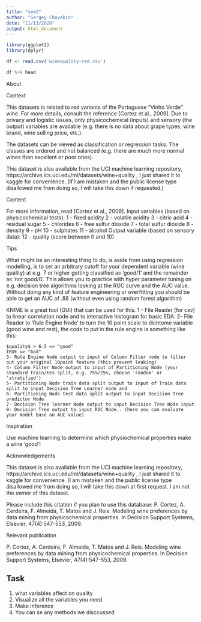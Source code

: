 ```yaml
---
title: "sem2"
author: "Sergey Chuvakin"
date: "11/13/2020"
output: html_document
---
```


```r
library(ggplot2)
library(dplyr)

df <- read.csv('winequality-red.csv')
```

```r
df %>% head
```
About 

Context

This datasets is related to red variants of the Portuguese "Vinho Verde" wine. For more details, consult the reference [Cortez et al., 2009]. Due to privacy and logistic issues, only physicochemical (inputs) and sensory (the output) variables are available (e.g. there is no data about grape types, wine brand, wine selling price, etc.).

The datasets can be viewed as classification or regression tasks. The classes are ordered and not balanced (e.g. there are much more normal wines than excellent or poor ones).

This dataset is also available from the UCI machine learning repository, https://archive.ics.uci.edu/ml/datasets/wine+quality , I just shared it to kaggle for convenience. (If I am mistaken and the public license type disallowed me from doing so, I will take this down if requested.)

Content

For more information, read [Cortez et al., 2009].
Input variables (based on physicochemical tests):
1 - fixed acidity
2 - volatile acidity
3 - citric acid
4 - residual sugar
5 - chlorides
6 - free sulfur dioxide
7 - total sulfur dioxide
8 - density
9 - pH
10 - sulphates
11 - alcohol
Output variable (based on sensory data):
12 - quality (score between 0 and 10)

Tips

What might be an interesting thing to do, is aside from using regression modelling, is to set an arbitrary cutoff for your dependent variable (wine quality) at e.g. 7 or higher getting classified as 'good/1' and the remainder as 'not good/0'. This allows you to practice with hyper parameter tuning on e.g. decision tree algorithms looking at the ROC curve and the AUC value. Without doing any kind of feature engineering or overfitting you should be able to get an AUC of .88 (without even using random forest algorithm)

KNIME is a great tool (GUI) that can be used for this.
1 - File Reader (for csv) to linear correlation node and to interactive histogram for basic EDA.
2- File Reader to 'Rule Engine Node' to turn the 10 point scale to dichtome variable (good wine and rest), the code to put in the rule engine is something like this:

    $quality$ > 6.5 => "good"
    TRUE => "bad"
    3- Rule Engine Node output to input of Column Filter node to filter out your original 10point feature (this prevent leaking)
    4- Column Filter Node output to input of Partitioning Node (your standard train/tes split, e.g. 75%/25%, choose 'random' or 'stratified')
    5- Partitioning Node train data split output to input of Train data split to input Decision Tree Learner node and
    6- Partitioning Node test data split output to input Decision Tree predictor Node
    7- Decision Tree learner Node output to input Decision Tree Node input
    8- Decision Tree output to input ROC Node.. (here you can evaluate your model base on AUC value)

Inspiration

Use machine learning to determine which physiochemical properties make a wine 'good'!

Acknowledgements

This dataset is also available from the UCI machine learning repository, https://archive.ics.uci.edu/ml/datasets/wine+quality , I just shared it to kaggle for convenience. (I am mistaken and the public license type disallowed me from doing so, I will take this down at first request. I am not the owner of this dataset.

Please include this citation if you plan to use this database:
P. Cortez, A. Cerdeira, F. Almeida, T. Matos and J. Reis. Modeling wine preferences by data mining from physicochemical properties. In Decision Support Systems, Elsevier, 47(4):547-553, 2009.

Relevant publication

P. Cortez, A. Cerdeira, F. Almeida, T. Matos and J. Reis. Modeling wine preferences by data mining from physicochemical properties. In Decision Support Systems, Elsevier, 47(4):547-553, 2009.


## Task 
1) what variables affect on quality 
2) Visualize all the variables you need
3) Make inference 
4) You can se any methods we disccussed



